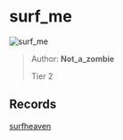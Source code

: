 
# surf_me

![surf_me](https://raw.githubusercontent.com/Sayt123/SurfMapPics/Maps-and-bonuses/csgo/surf_me.jpg)

> Author: **Not_a_zombie**
>
> Tier 2

## Records

[surfheaven](https://surfheaven.eu/map/surf_me)
